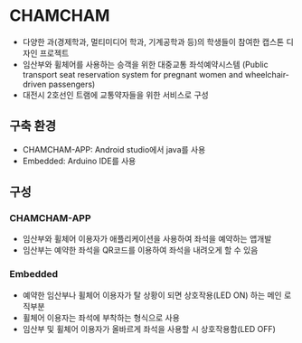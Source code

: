 
# CHAMCHAM

- 다양한 과(경제학과, 멀티미디어 학과, 기계공학과 등)의 학생들이 참여한 캡스톤 디자인 프로젝트
- 임산부와 휠체어를 사용하는 승객을 위한 대중교통 좌석예약시스템 (Public transport seat reservation system for pregnant women and wheelchair-driven passengers)
- 대전시 2호선인 트램에 교통약자들을 위한 서비스로 구성

## 구축 환경

- CHAMCHAM-APP: Android studio에서 java를 사용
- Embedded: Arduino IDE를 사용

## 구성

### CHAMCHAM-APP

- 임산부와 휠체어 이용자가 애플리케이션을 사용하여 좌석을 예약하는 앱개발
- 임산부는 예약한 좌석을 QR코드를 이용하여 좌석을 내려오게 할 수 있음

### Embedded

- 예약한 임산부나 휠체어 이용자가 탈 상황이 되면 상호작용(LED ON) 하는 메인 로직부분
- 휠체어 이용자는 좌석에 부착하는 형식으로 사용
- 임산부 및 휠체어 이용자가 올바르게 좌석을 사용할 시 상호작용함(LED OFF)
